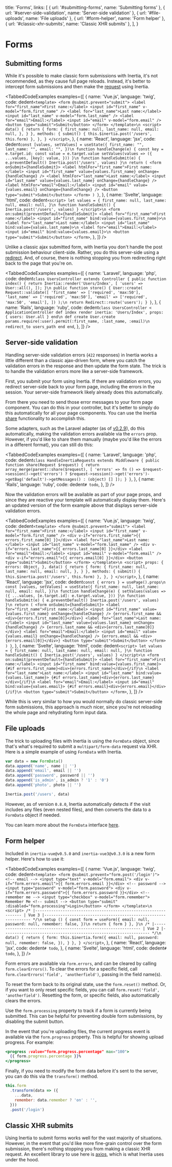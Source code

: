 
  title: 'Forms',
  links: [
    { url: '#submitting-forms', name: 'Submitting forms' },
    { url: '#server-side-validation', name: 'Server-side validation' },
    { url: '#file-uploads', name: 'File uploads' },
    { url: '#form-helper', name: 'Form helper' },
    { url: '#classic-xhr-submits', name: 'Classic XHR submits' },
  ],
}

# Forms

## Submitting forms

While it's possible to make classic form submissions with Inertia, it's not recommended, as they cause full page reloads. Instead, it's better to intercept form submissions and then make the [request](/requests) using Inertia.

<TabbedCodeExamples
  examples={[
    {
      name: 'Vue.js',
      language: 'twig',
      code: dedent`
        <template>
          <form @submit.prevent="submit">
            <label for="first_name">First name:</label>
            <input id="first_name" v-model="form.first_name" />
            <label for="last_name">Last name:</label>
            <input id="last_name" v-model="form.last_name" />
            <label for="email">Email:</label>
            <input id="email" v-model="form.email" />
            <button type="submit">Submit</button>
          </form>
        </template>\n
        <script>
          data() {
            return {
              form: {
                first_name: null,
                last_name: null,
                email: null,
              },
            }
          },
          methods: {
            submit() {
              this.$inertia.post('/users', this.form)
            },
          },
        }
        </script>
      `,
    },
    {
      name: 'React',
      language: 'jsx',
      code: dedent`
          const [values, setValues] = useState({
            first_name: "",
            last_name: "",
            email: "",
          })\n
          function handleChange(e) {
            const key = e.target.id;
            const value = e.target.value
            setValues(values => ({
                ...values,
                [key]: value,
            }))
          }\n
          function handleSubmit(e) {
            e.preventDefault()
            Inertia.post('/users', values)
          }\n
          return (
            <form onSubmit={handleSubmit}>
              <label htmlFor="first_name">First name:</label>
              <input id="first_name" value={values.first_name} onChange={handleChange} />
              <label htmlFor="last_name">Last name:</label>
              <input id="last_name" value={values.last_name} onChange={handleChange} />
              <label htmlFor="email">Email:</label>
              <input id="email" value={values.email} onChange={handleChange} />
              <button type="submit">Submit</button>
            </form>
          )
        }
      `,
    },
    {
      name: 'Svelte',
      language: 'html',
      code: dedent`
        <script>
          let values = {
            first_name: null,
            last_name: null,
            email: null,
          }\n
          function handleSubmit() {
            Inertia.post('/users', values)
          }
        </script>\n
        <form on:submit|preventDefault={handleSubmit}>
          <label for="first_name">First name:</label>
          <input id="first_name" bind:value={values.first_name}>\n
          <label for="last_name">Last name:</label>
          <input id="last_name" bind:value={values.last_name}>\n
          <label for="email">Email:</label>
          <input id="email" bind:value={values.email}>\n
          <button type="submit">Submit</button>
        </form>
      `,
    },
  ]}
/>

Unlike a classic ajax submitted form, with Inertia you don't handle the post submission behaviour client-side. Rather, you do this server-side using a [redirect](/redirects). And, of course, there is nothing stopping you from redirecting right back to the page that you're on.

<TabbedCodeExamples
  examples={[
    {
      name: 'Laravel',
      language: 'php',
      code: dedent`
        class UsersController extends Controller
        {
            public function index()
            {
                return Inertia::render('Users/Index', [
                  'users' => User::all(),
                ]);
            }\n
            public function store()
            {
                User::create(
                    Request::validate([
                        'first_name' => ['required', 'max:50'],
                        'last_name' => ['required', 'max:50'],
                        'email' => ['required', 'max:50', 'email'],
                    ])
                );\n
                return Redirect::route('users');
            }
        }
      `,
    },
    {
      name: 'Rails',
      language: 'ruby',
      code: dedent`
        class UsersController < ApplicationController
          def index
            render inertia: 'Users/Index', props: { users: User.all }
          end\n
          def create
            User.create params.require(:user).permit(:first_name, :last_name, :email)\n
            redirect_to users_path
          end
        end
      `,
    },
  ]}
/>

## Server-side validation

Handling server-side validation errors (`422` responses) in Inertia works a little different than a classic ajax-driven form, where you catch the validation errors in the response and then update the form state. The trick is to handle the validation errors more like a server-side framework.

First, you submit your form using Inertia. If there are validation errors, you redirect server-side back to your form page, including the errors in the session. Your server-side framework likely already does this automatically.

From there you need to send those error messages to your form page component. You can do this in your controller, but it's better to simply do this automatically for all your page components. You can use the Inertia [share](/shared-data) functionality to accomplish this.

Some adapters, such as the Laravel adapter (as of [v0.2.9](https://github.com/inertiajs/inertia-laravel/releases/tag/v0.2.9)), do this automatically, making the validation errors available via the `errors` prop. However, if you'd like to share them manually (maybe you'd like the errors in a different format), you can still do this:

<TabbedCodeExamples
  examples={[
    {
      name: 'Laravel',
      language: 'php',
      code: dedent`
        class HandleInertiaRequests extends Middleware
        {
            public function share(Request $request)
            {
                return array_merge(parent::share($request), [
                    'errors' => fn () => $request->session()->get('errors')
                        ? $request->session()->get('errors')->getBag('default')->getMessages()
                        : (object) []
                ]);
            }
        }
      `,
    },
    {
      name: 'Rails',
      language: 'ruby',
      code: dedent`
        # todo
      `,
    },
  ]}
/>

Now the validation errors will be available as part of your page props, and since they are reactive your template will automatically display them. Here's an updated version of the form example above that displays server-side validation errors.

<TabbedCodeExamples
  examples={[
    {
      name: 'Vue.js',
      language: 'twig',
      code: dedent`
        <template>
          <form @submit.prevent="submit">
            <label for="first_name">First name:</label>
            <input id="first_name" v-model="form.first_name" />
            <div v-if="errors.first_name">{{ errors.first_name[0] }}</div>
            <label for="last_name">Last name:</label>
            <input id="last_name" v-model="form.last_name" />
            <div v-if="errors.last_name">{{ errors.last_name[0] }}</div>
            <label for="email">Email:</label>
            <input id="email" v-model="form.email" />
            <div v-if="errors.email">{{ errors.email[0] }}</div>
            <button type="submit">Submit</button>
          </form>
        </template>\n
        <script>
          props: {
            errors: Object,
          },
          data() {
            return {
              form: {
                first_name: null,
                last_name: null,
                email: null,
              },
            }
          },
          methods: {
            submit() {
              this.$inertia.post('/users', this.form)
            },
          },
        }
        </script>
      `,
    },
    {
      name: 'React',
      language: 'jsx',
      code: dedent`
          const { errors } = usePage().props\n
          const [values, setValues] = useState({
            first_name: null,
            last_name: null,
            email: null,
          })\n
          function handleChange(e) {
            setValues(values => ({
              ...values,
              [e.target.id]: e.target.value,
            }))
          }\n
          function handleSubmit(e) {
            e.preventDefault()
            Inertia.post('/users', values)
          }\n
          return (
            <form onSubmit={handleSubmit}>
              <label for="first_name">First name:</label>
              <input id="first_name" value={values.first_name} onChange={handleChange} />
              {errors.first_name && <div>{errors.first_name[0]}</div>}
              <label for="last_name">Last name:</label>
              <input id="last_name" value={values.last_name} onChange={handleChange} />
              {errors.last_name && <div>{errors.last_name[0]}</div>}
              <label for="email">Email:</label>
              <input id="email" value={values.email} onChange={handleChange} />
              {errors.email && <div>{errors.email[0]}</div>}
              <button type="submit">Submit</button>
            </form>
          )
        }
      `,
    },
    {
      name: 'Svelte',
      language: 'html',
      code: dedent`
        <script>
          let values = {
            first_name: null,
            last_name: null,
            email: null,
          }\n
          function handleSubmit() {
            Inertia.post('/users', values)
          }
        </script>\n
        <form on:submit|preventDefault={handleSubmit}>
          <label for="first_name">First name:</label>
          <input id="first_name" bind:value={values.first_name}>
          {#if errors.first_name}<div>{errors.first_name}</div>{/if}\n
          <label for="last_name">Last name:</label>
          <input id="last_name" bind:value={values.last_name}>
          {#if errors.last_name}<div>{errors.last_name}</div>{/if}\n
          <label for="email">Email:</label>
          <input id="email" bind:value={values.email}>
          {#if errors.email}<div>{errors.email}</div>{/if}\n
          <button type="submit">Submit</button>
        </form>
      `,
    },
  ]}
/>

While this is very similar to how you would normally do classic server-side form submissions, this approach is much nicer, since you're not reloading the whole page and rehydrating form input data.

## File uploads

The trick to uploading files with Inertia is using the `FormData` object, since that's what's required to submit a `multipart/form-data` request via XHR. Here is a simple example of using `FormData` with Inertia.

```js
var data = new FormData()
data.append('name', name || '')
data.append('email', email || '')
data.append('password', password || '')
data.append('is_admin', is_admin ? '1' : '0')
data.append('photo', photo || '')

Inertia.post('/users', data)
```

However, as of version `0.8.0`, Inertia automatically detects if the visit includes any files (even nested files), and then converts the data to a `FormData` object if needed.

You can learn more about the `FormData` interface [here](https://developer.mozilla.org/en-US/docs/Web/API/FormData).

## Form helper

Included in `inertia-vue@v0.5.0` and `inertia-vue3@v0.3.0` is a new form helper. Here's how to use it:

<TabbedCodeExamples
  examples={[
    {
      name: 'Vue.js',
      language: 'twig',
      code: dedent`
        <template>
          <form @submit.prevent="form.post('/login')">
            <!-- email -->
            <input type="text" v-model="form.email">
            <div v-if="form.errors.email">{{ form.errors.email }}</div>
            <!-- password -->
            <input type="password" v-model="form.password">
            <div v-if="form.errors.password">{{ form.errors.password }}</div>
            <!-- remember me -->
            <input type="checkbox" v-model="form.remember"> Remember Me
            <!-- submit -->
            <button type="submit" :disabled="form.processing">Login</button>
          </form>
        </template>\n
        <script>
        /*
        |----------------------------------------------------------------
        | Vue 3
        |----------------------------------------------------------------
        */\n
          setup () {
            const form = useForm({
              email: null,
              password: null,
              remember: false,
            })\n
            return { form }
          },
        }\n
        /*
        |----------------------------------------------------------------
        | Vue 2
        |----------------------------------------------------------------
        */\n
          data() {
            return {
              form: this.$inertia.form({
                email: null,
                password: null,
                remember: false,
              }),
            }
          },
        }
        </script>
      `,
    },
    {
      name: 'React',
      language: 'jsx',
      code: dedent`
        # todo
      `,
    },
    {
      name: 'Svelte',
      language: 'html',
      code: dedent`
        # todo
      `,
    },
  ]}
/>

Form errors are available via `form.errors`, and can be cleared by calling `form.clearErrors()`. To clear the errors for a specific field, call `form.clearErrors('field', 'anotherfield')`, passing in the field name(s).

To reset the form back to its original state, use the `form.reset()` method. Or, if you want to only reset specific fields, you can call `form.reset('field', 'anotherfield')`. Resetting the form, or specific fields, also automatically clears the errors.

Use the `form.processing` property to track if a form is currently being submitted. This can be helpful for preventing double form submissions, by disabling the submit button.

In the event that you're uploading files, the current progress event is available via the `form.progress` property. This is helpful for showing upload progress. For example:

```jsx
<progress :value="form.progress.percentage" max="100">
  {{ form.progress.percentage }}%
</progress>
```

Finally, if you need to modify the form data before it's sent to the server, you can do this via the `transform()` method.

```js
this.form
  .transform(data => ({
    ...data,
    remember: data.remember ? 'on' : '',
  }))
  .post('/login')
```

## Classic XHR submits

Using Inertia to submit forms works well for the vast majority of situations. However, in the event that you'd like more fine-grain control over the form submission, there's nothing stopping you from making a classic XHR request. An excellent library to use here is [axios](https://github.com/axios/axios), which is what Inertia uses under the hood.
